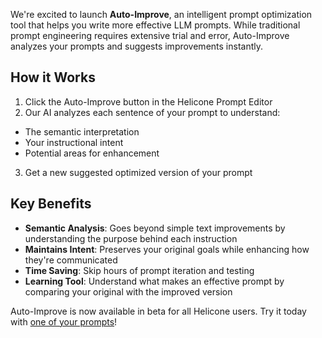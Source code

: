 We're excited to launch **Auto-Improve**, an intelligent prompt optimization tool that helps you write more effective LLM prompts. While traditional prompt engineering requires extensive trial and error, Auto-Improve analyzes your prompts and suggests improvements instantly.

## How it Works

1. Click the Auto-Improve button in the Helicone Prompt Editor
2. Our AI analyzes each sentence of your prompt to understand:

- The semantic interpretation
- Your instructional intent
- Potential areas for enhancement

3. Get a new suggested optimized version of your prompt

## Key Benefits

- **Semantic Analysis**: Goes beyond simple text improvements by understanding the purpose behind each instruction
- **Maintains Intent**: Preserves your original goals while enhancing how they're communicated
- **Time Saving**: Skip hours of prompt iteration and testing
- **Learning Tool**: Understand what makes an effective prompt by comparing your original with the improved version

Auto-Improve is now available in beta for all Helicone users. Try it today with [one of your prompts](https://helicone.ai/prompts/)!
